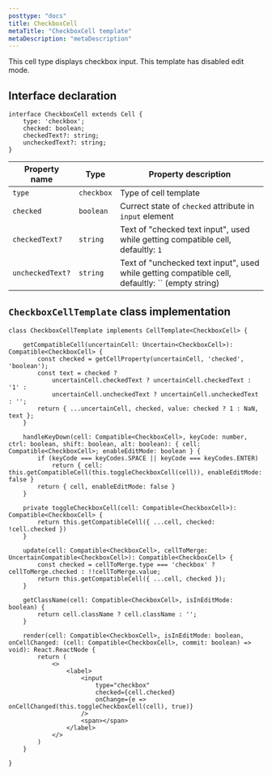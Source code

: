 ```yaml
---
posttype: "docs"
title: CheckboxCell
metaTitle: "CheckboxCell template"
metaDescription: "metaDescription"
---
```


This cell type displays checkbox input. This template has disabled edit mode.

## Interface declaration 

```tsx
interface CheckboxCell extends Cell {
    type: 'checkbox';
    checked: boolean;
    checkedText?: string;
    uncheckedText?: string;
}
```

| Property name     | Type              | Property description | 
| ------------      | -------------     | -------------------- |
| `type`            | `checkbox`        | Type of cell template | 
| `checked`         | `boolean`         | Currect state of `checked` attribute in `input` element | 
| `checkedText?`    | `string`          | Text of "checked text input", used while getting compatible cell, defaultly: `1` | 
| `uncheckedText?`  | `string`          | Text of "unchecked text input",  used while getting compatible cell, defaultly: `` (empty string) | 

## `CheckboxCellTemplate` class implementation

```tsx
class CheckboxCellTemplate implements CellTemplate<CheckboxCell> {

    getCompatibleCell(uncertainCell: Uncertain<CheckboxCell>): Compatible<CheckboxCell> {
        const checked = getCellProperty(uncertainCell, 'checked', 'boolean');
        const text = checked ?
            uncertainCell.checkedText ? uncertainCell.checkedText : '1' :
            uncertainCell.uncheckedText ? uncertainCell.uncheckedText : '';
        return { ...uncertainCell, checked, value: checked ? 1 : NaN, text };
    }

    handleKeyDown(cell: Compatible<CheckboxCell>, keyCode: number, ctrl: boolean, shift: boolean, alt: boolean): { cell: Compatible<CheckboxCell>; enableEditMode: boolean } {
        if (keyCode === keyCodes.SPACE || keyCode === keyCodes.ENTER)
            return { cell: this.getCompatibleCell(this.toggleCheckboxCell(cell)), enableEditMode: false }
        return { cell, enableEditMode: false }
    }

    private toggleCheckboxCell(cell: Compatible<CheckboxCell>): Compatible<CheckboxCell> {
        return this.getCompatibleCell({ ...cell, checked: !cell.checked })
    }

    update(cell: Compatible<CheckboxCell>, cellToMerge: UncertainCompatible<CheckboxCell>): Compatible<CheckboxCell> {
        const checked = cellToMerge.type === 'checkbox' ? cellToMerge.checked : !!cellToMerge.value;
        return this.getCompatibleCell({ ...cell, checked });
    }

    getClassName(cell: Compatible<CheckboxCell>, isInEditMode: boolean) {
        return cell.className ? cell.className : '';
    }

    render(cell: Compatible<CheckboxCell>, isInEditMode: boolean, onCellChanged: (cell: Compatible<CheckboxCell>, commit: boolean) => void): React.ReactNode {
        return (
            <>
                <label>
                    <input
                        type="checkbox"
                        checked={cell.checked}
                        onChange={e => onCellChanged(this.toggleCheckboxCell(cell), true)}
                    />
                    <span></span>
                </label>
            </>
        )
    }

}
```
